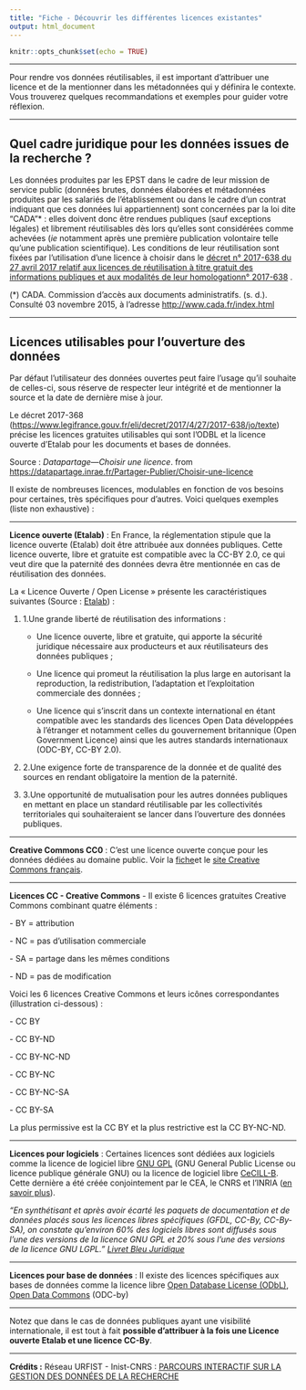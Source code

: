 ```yaml
---
title: "Fiche - Découvrir les différentes licences existantes"
output: html_document
---
```


```r
knitr::opts_chunk$set(echo = TRUE)
```

------------------------------------------------------------------------

Pour rendre vos données réutilisables, il est important d'attribuer une licence et de la mentionner dans les métadonnées qui y définira le contexte. Vous trouverez quelques recommandations et exemples pour guider votre réflexion.

------------------------------------------------------------------------

## **Quel cadre juridique pour les données issues de la recherche ?**

Les données produites par les EPST dans le cadre de leur mission de service public (données brutes, données élaborées et métadonnées produites par les salariés de l'établissement ou dans le cadre d'un contrat indiquant que ces données lui appartiennent) sont concernées par la loi dite "CADA"\* : elles doivent donc être rendues publiques (sauf exceptions légales) et librement réutilisables dès lors qu'elles sont considérées comme achevées (*ie* notamment après une première publication volontaire telle qu'une publication scientifique). Les conditions de leur réutilisation sont fixées par l'utilisation d'une licence à choisir dans le [décret n° 2017-638 du 27 avril 2017 relatif aux licences de réutilisation à titre gratuit des informations publiques et aux modalités de leur homologationn° 2017-638](https://www.legifrance.gouv.fr/eli/decret/2017/4/27/2017-638/jo/texte) .

(\*) CADA. Commission d'accès aux documents administratifs. (s. d.). Consulté 03 novembre 2015, à l'adresse <http://www.cada.fr/index.html>

------------------------------------------------------------------------

## Licences utilisables pour l'ouverture des données

Par défaut l'utilisateur des données ouvertes peut faire l'usage qu'il souhaite de celles-ci, sous réserve de respecter leur intégrité et de mentionner la source et la date de dernière mise à jour.

Le décret 2017-368 (<https://www.legifrance.gouv.fr/eli/decret/2017/4/27/2017-638/jo/texte>) précise les licences gratuites utilisables qui sont l'ODBL et la licence ouverte d'Etalab pour les documents et bases de données.

Source : *Datapartage---Choisir une licence*. from <https://datapartage.inrae.fr/Partager-Publier/Choisir-une-licence>

Il existe de nombreuses licences, modulables en fonction de vos besoins pour certaines, très spécifiques pour d'autres. Voici quelques exemples (liste non exhaustive) :

------------------------------------------------------------------------

**Licence ouverte (Etalab)** : En France, la réglementation stipule que la licence ouverte (Etalab) doit être attribuée aux données publiques. Cette licence ouverte, libre et gratuite est compatible avec la CC-BY 2.0, ce qui veut dire que la paternité des données devra être mentionnée en cas de réutilisation des données.

La « Licence Ouverte / Open License » présente les caractéristiques suivantes (Source : [Etalab](https://www.etalab.gouv.fr/licence-ouverte-open-licence/)) :

1.  1.Une grande liberté de réutilisation des informations :

    -   Une licence ouverte, libre et gratuite, qui apporte la sécurité juridique nécessaire aux producteurs et aux réutilisateurs des données publiques ;

    -   Une licence qui promeut la réutilisation la plus large en autorisant la reproduction, la redistribution, l'adaptation et l'exploitation commerciale des données ;

    -   Une licence qui s'inscrit dans un contexte international en étant compatible avec les standards des licences Open Data développées à l'étranger et notamment celles du gouvernement britannique (Open Government Licence) ainsi que les autres standards internationaux (ODC-BY, CC-BY 2.0).

2.  2.Une exigence forte de transparence de la donnée et de qualité des sources en rendant obligatoire la mention de la paternité.

3.  3.Une opportunité de mutualisation pour les autres données publiques en mettant en place un standard réutilisable par les collectivités territoriales qui souhaiteraient se lancer dans l'ouverture des données publiques.

------------------------------------------------------------------------

**Creative Commons CC0** : C'est une licence ouverte conçue pour les données dédiées au domaine public. Voir la [fiche](https://creativecommons.org/publicdomain/zero/1.0/deed.fr)et le [site Creative Commons français](https://creativecommons.org/licenses/?lang=fr-FR).

------------------------------------------------------------------------

**Licences CC - Creative Commons** - Il existe 6 licences gratuites Creative Commons combinant quatre éléments :

\- BY = attribution

\- NC = pas d'utilisation commerciale

\- SA = partage dans les mêmes conditions

\- ND = pas de modification

Voici les 6 licences Creative Commons et leurs icônes correspondantes (illustration ci-dessous) :

\- CC BY

\- CC BY-ND

\- CC BY-NC-ND

\- CC BY-NC

\- CC BY-NC-SA

\- CC BY-SA

La plus permissive est la CC BY et la plus restrictive est la CC BY-NC-ND.

------------------------------------------------------------------------

**Licences pour logiciels** : Certaines licences sont dédiées aux logiciels comme la licence de logiciel libre [GNU GPL](https://fr.wikipedia.org/wiki/Licence_publique_g%C3%A9n%C3%A9rale_GNU) (GNU General Public License ou licence publique générale GNU) ou la licence de logiciel libre [CeCILL-B](https://fr.wikipedia.org/wiki/Licence_CeCILL). Cette dernière a été créée conjointement par le CEA, le CNRS et l'INRIA ([en savoir plus](https://cecill.info)).

*"En synthétisant et après avoir écarté les paquets de documentation et de données placés sous les licences libres spécifiques (GFDL, CC-By, CC-By-SA), on constate qu'environ 60% des logiciels libres sont diffusés sous l'une des versions de la licence GNU GPL et 20% sous l'une des versions de la licence GNU LGPL."* [*Livret Bleu Juridique*](https://cnll.fr/media/LivretBleu_Juridique-2eEdition_GT-LogicielLibre_Systematic_Nov2016_web.pdf)

------------------------------------------------------------------------

**Licences pour base de données** : Il existe des licences spécifiques aux bases de données comme la licence libre [Open Database License (ODbL)](https://fr.wikipedia.org/wiki/Open_Database_License), [Open Data Commons](https://opendatacommons.org/licenses/by/1-0/) (ODC-by)

------------------------------------------------------------------------

Notez que dans le cas de données publiques ayant une visibilité internationale, il est tout à fait **possible d'attribuer à la fois une Licence ouverte Etalab et une licence CC-By**.

------------------------------------------------------------------------

**Crédits :** Réseau URFIST - Inist-CNRS : [PARCOURS INTERACTIF SUR LA GESTION DES DONNÉES DE LA RECHERCHE](https://doranum.fr/enjeux-benefices/parcours-interactif-sur-la-gestion-des-donnees-de-la-recherche/)
